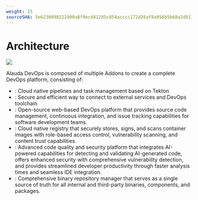 ```yaml
---
weight: 15
sourceSHA: 5e6230098222400a8f9ecd412d5c854acccc172d26af8a956b5b68a2db11fbb1
---
```


# Architecture


![](/architecture.drawio.png)

Alauda DevOps is composed of multiple Addons to create a complete DevOps platform, consisting of:

- <ExternalSiteLink name="alauda-devops-pipelines"  children="Alauda DevOps Pipelines" />: Cloud native pipelines and task management based on Tekton
- <ExternalSiteLink name="alauda-devops-connectors"  children="Alauda DevOps Connectors" />: Secure and efficient way to connect to external services and DevOps toolchain
- <ExternalSiteLink name="alauda-build-of-gitlab"  children="Alauda Build of Gitlab" />: Open-source web-based DevOps platform that provides source code management, continuous integration, and issue tracking capabilities for software development teams.
- <ExternalSiteLink name="alauda-build-of-harbor"  children="Alauda Build of Harbor" />: Cloud native registry that securely stores, signs, and scans container images with role-based access control, vulnerability scanning, and content trust capabilities.
- <ExternalSiteLink name="alauda-build-of-sonarqube"  children="Alauda Build of SonarQube" />: Advanced code quality and security platform that integrates AI-powered capabilities for detecting and validating AI-generated code, offers enhanced security with comprehensive vulnerability detection, and provides streamlined developer productivity through faster analysis times and seamless IDE integration.
- <ExternalSiteLink name="alauda-build-of-nexus"  children="Alauda Build of Nexus" />: Comprehensive binary repository manager that serves as a single source of truth for all internal and third-party binaries, components, and packages.
